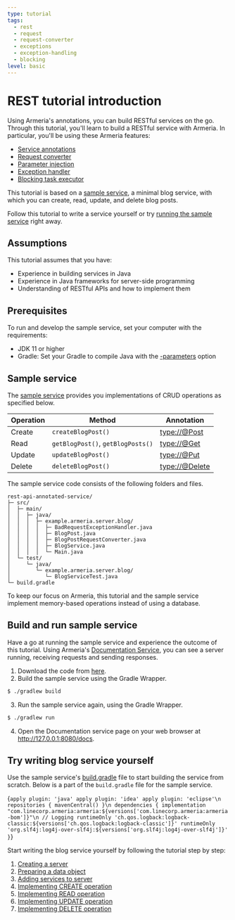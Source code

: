 ```yaml
---
type: tutorial
tags:
  - rest
  - request
  - request-converter
  - exceptions
  - exception-handling
  - blocking
level: basic
---
```



# REST tutorial introduction

Using Armeria's annotations, you can build RESTful services on the go.
Through this tutorial, you'll learn to build a RESTful service with Armeria.
In particular, you'll be using these Armeria features:

- [Service annotations](/docs/server-annotated-service)
- [Request converter](/docs/server-annotated-service#converting-an-http-request-to-a-java-object)
- [Parameter injection](/docs/server-annotated-service#injecting-value-of-parameters-and-http-headers-into-a-java-object)
- [Exception handler](/docs/server-annotated-service#handling-exceptions)
- [Blocking task executor](/docs/server-annotated-service/#specifying-a-blocking-task-executor)

This tutorial is based on a [sample service](#sample-service), a minimal blog service, with which you can create, read, update, and delete blog posts.

Follow this tutorial to write a service yourself or try [running the sample service](#build-and-run-sample-service) right away.

## Assumptions

This tutorial assumes that you have:

- Experience in building services in Java
- Experience in Java frameworks for server-side programming
- Understanding of RESTful APIs and how to implement them

## Prerequisites

To run and develop the sample service, set your computer with the requirements:

- JDK 11 or higher
- Gradle: Set your Gradle to compile Java with the [-parameters](/docs/setup/#configure--parameters-javac-option) option

## Sample service

The [sample service](https://github.com/line/armeria-examples/tree/main/tutorials/rest-api-annotated-service) provides you implementations of CRUD operations as specified below.

| Operation | Method | Annotation |
| -- | -- | -- |
| Create | `createBlogPost()` | <type://@Post> |
| Read | `getBlogPost()`, `getBlogPosts()` | <type://@Get> |
| Update | `updateBlogPost()` | <type://@Put> |
| Delete | `deleteBlogPost()` | <type://@Delete> |

The sample service code consists of the following folders and files.

```
rest-api-annotated-service/
├─ src/
│  ├─ main/
│  │  ├─ java/
│  │  │  ├─ example.armeria.server.blog/
│  │  │  │  ├─ BadRequestExceptionHandler.java
│  │  │  │  ├─ BlogPost.java
│  │  │  │  ├─ BlogPostRequestConverter.java
│  │  │  │  ├─ BlogService.java
│  │  │  │  └─ Main.java
│  └─ test/
│     └─ java/
│        └─ example.armeria.server.blog/
│           └─ BlogServiceTest.java
└─ build.gradle
```

<Tip>

  To keep our focus on Armeria, this tutorial and the sample service implement memory-based operations instead of using a database.

</Tip>

## Build and run sample service

Have a go at running the sample service and experience the outcome of this tutorial.
Using Armeria's [Documentation Service](/docs/server-docservice), you can see a server running, receiving requests and sending responses.

1. Download the code from [here](https://github.com/line/armeria-examples/tree/main/tutorials/rest-api-annotated-service).
2. Build the sample service using the Gradle Wrapper.
  ```bash
  $ ./gradlew build
  ```
3. Run the sample service again, using the Gradle Wrapper.
  ```bash
  $ ./gradlew run
  ```
4. Open the Documentation service page on your web browser at http://127.0.0.1:8080/docs.

## Try writing blog service yourself

Use the sample service's [build.gradle](https://github.com/line/armeria-examples/blob/main/tutorials/rest-api-annotated-service/build.gradle) file to start building the service from scratch.
Below is a part of the `build.gradle` file for the sample service.

<CodeBlock language="groovy" filename="build.gradle">{`
  apply plugin: 'java'
  apply plugin: 'idea'
  apply plugin: 'eclipse'\n
  repositories {
      mavenCentral()
  }\n
  dependencies {
      implementation "com.linecorp.armeria:armeria:${versions['com.linecorp.armeria:armeria-bom']}"\n
      // Logging
      runtimeOnly 'ch.qos.logback:logback-classic:${versions['ch.qos.logback:logback-classic']}'
      runtimeOnly 'org.slf4j:log4j-over-slf4j:${versions['org.slf4j:log4j-over-slf4j']}'
  }
`}</CodeBlock>

Start writing the blog service yourself by following the tutorial step by step:

1. [Creating a server](/tutorials/rest/blog/create-server)
2. [Preparing a data object](/tutorials/rest/blog/prepare-data-object)
3. [Adding services to server](/tutorials/rest/blog/add-services-to-server)
4. [Implementing CREATE operation](/tutorials/rest/blog/implement-create)
5. [Implementing READ operation](/tutorials/rest/blog/implement-read)
6. [Implementing UPDATE operation](/tutorials/rest/blog/implement-update)
7. [Implementing DELETE operation](/tutorials/rest/blog/implement-delete)
